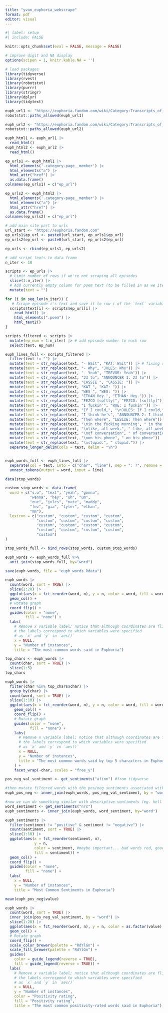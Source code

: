 ```yaml
---
title: "yvan_euphoria_webscrape"
format: pdf
editor: visual
---
```


```r
#| label: setup
#| include: FALSE

knitr::opts_chunk$set(eval = FALSE, message = FALSE)

# improve digit and NA display 
options(scipen = 1, knitr.kable.NA = '')

# load packages
library(tidyverse)
library(rvest)
library(robotstxt)
library(purrr)
library(stringr)
library(dplyr)
library(tidytext)
```

```r
euph_url1 <- "https://euphoria.fandom.com/wiki/Category:Transcripts_of_Euphoria:_Season_1"
robotstxt::paths_allowed(euph_url1)

euph_url2 <- "https://euphoria.fandom.com/wiki/Category:Transcripts_of_Euphoria:_Season_2"
robotstxt::paths_allowed(euph_url2)

euph_html1 <- euph_url1 |>
  read_html()
euph_html2 <- euph_url2 |>
  read_html()
```

```r
ep_urls1 <- euph_html1 |>
  html_elements('.category-page__member') |>
  html_elements("a") |>
  html_attr("href") |>
  as.data.frame()
colnames(ep_urls1) = c("ep_url")

ep_urls2 <- euph_html2 |>
  html_elements('.category-page__member') |>
  html_elements("a") |>
  html_attr("href") |>
  as.data.frame()
colnames(ep_urls2) = c("ep_url")

# add main site part to urls
url_start <- "https://euphoria.fandom.com"
ep_urls1$ep_url <- paste0(url_start, ep_urls1$ep_url)
ep_urls2$ep_url <- paste0(url_start, ep_urls2$ep_url)

ep_urls <- rbind(ep_urls1, ep_urls2)
```

```r
# add script texts to data frame
n_iter <- 10

scripts <- ep_urls |>
  # Limit number of rows if we're not scraping all episodes
  slice(1:n_iter) |> 
  # Add currently empty column for poem text (to be filled in as we iterate)
  mutate(text = "")

for (i in seq_len(n_iter)) {
   # Scrape episode i's text and save it to row i of the `text` variable
  scripts$text[i] <- scripts$ep_url[i] |>
    read_html() |>
    html_elements(".poem") |>
    html_text2()
}

scripts_filtered <- scripts |>
  mutate(ep_num = 1:n_iter) |> # add episode number to each row
  select(text, ep_num)

euph_lines_full <- scripts_filtered |>
  filter(text != "") |>
  mutate(text = str_replace(text, "- Wait", "KAT: Wait")) |> # fixing specific format problems
  mutate(text = str_replace(text, "- Why", "JULES: Why")) |>
  mutate(text = str_replace(text, "- Yeah", "TREVOR: Yeah")) |>
  mutate(text = str_replace(text, "23 to", "ANNOUNCER 1: 23 to")) |>
  mutate(text = str_replace(text, "CASSIE ", "CASSIE: ")) |>
  mutate(text = str_replace(text, "KAT ", "KAT: ")) |>
  mutate(text = str_replace(text, "WES ", "WES: ")) |>
  mutate(text = str_replace(text, "ETHAN Hey.", "ETHAN: Hey.")) |>
  mutate(text = str_replace(text, "FEZCO [softly]", "FEZCO: [softly]")) |>
  mutate(text = str_replace(text, "I fuckin'", "RUE: I fuckin'")) |>
  mutate(text = str_replace(text, "If I could,", "\nJULES: If I could,")) |>
  mutate(text = str_replace(text, "I think he's", "ANNOUNCER 2: I think he's")) |>
  mutate(text = str_replace(text, "Then where", "LESLIE: Then where")) |>
  mutate(text = str_replace(text, "\nin the fucking morning", " in the fucking morning")) |>
  mutate(text = str_replace(text, "\nlike, all week.", " like, all week.")) |>
  mutate(text = str_replace(text, "\nof conversation", " of conversation")) |>
  mutate(text = str_replace(text, "\non his phone", " on his phone")) |>
  mutate(text = str_replace(text, "\nstupid.", " stupid.")) |>
  separate_longer_delim(cols = text, delim = "\n")


euph_words_full <- euph_lines_full |>
  separate(col = text, into = c("char", "line"), sep = ": ?", remove = TRUE) |>
  unnest_tokens(output = word, input = line)
```

```r
data(stop_words)

custom_stop_words <- data.frame(
  word = c("v.o", "text", "yeah", "gonna",
           "wanna", "hey", "uh", "um",
           "rue", "jules", "nate", "maddy",
           "fez", "gia", "tyler", "ethan",
           "mm"), 
  lexicon = c("custom", "custom", "custom", "custom", 
              "custom", "custom", "custom", "custom",
              "custom", "custom", "custom", "custom",
              "custom", "custom", "custom", "custom",
              "custom")
)

stop_words_full <- bind_rows(stop_words, custom_stop_words)

euph_words <- euph_words_full %>%
  anti_join(stop_words_full, by="word")

save(euph_words, file = "euph_words.Rdata")
```

```r
euph_words |>
  count(word, sort = TRUE) |>
  slice(1:20) |>
  ggplot(aes(x = fct_reorder(word, n), y = n, color = word, fill = word)) +
  geom_col() +
  # Rotate graph
  coord_flip() +
  guides(color = "none", 
         fill = "none") +
  labs(
    # Remove x variable label; notice that although coordinates are flipped, 
    # the labels correspond to which variables were specified 
    # as `x` and `y` in `aes()`
    x = NULL,
    y = "Number of instances",
    title = "The most common words said in Euphoria")
```

```r
top_chars <- euph_words |>
  count(char, sort = TRUE) |>
  slice(1:5)
top_chars
```

```r
euph_words |>
  filter(char %in% top_chars$char) |>
  group_by(char) |>
  count(word, sort = TRUE) |>
  slice(1:10) |>
  ggplot(aes(x = fct_reorder(word, n), y = n, color = word, fill = word)) +
    geom_col() +
    coord_flip() +
    # Rotate graph
    guides(color = "none", 
           fill = "none") +
    labs(
      # Remove x variable label; notice that although coordinates are flipped, 
      # the labels correspond to which variables were specified 
      # as `x` and `y` in `aes()`
      x = NULL,
      y = "Number of instances",
      title = "The most common words said by top 5 characters in Euphoria"
    ) +
    facet_wrap(~char, scales = "free_y")
```

```r
pos_neg_val_sentiment <- get_sentiments("afinn") #from tidyverse

#then mutate filtered words with the pos/neg sentiments associated with the words
euph_pos_neg <- inner_join(euph_words, pos_neg_val_sentiment, by = "word")

#now we can do something similar with descriptive sentiments (eg. hell feels angry)
word_sentiment <- get_sentiments("nrc") 
euph_sentiments <- inner_join(euph_words, word_sentiment, by="word")
```

```r
euph_sentiments |>
  filter(sentiment != "positive" & sentiment != "negative") |>
  count(sentiment, sort = TRUE) |>
  slice(1:10) |>
  ggplot(aes(x = fct_reorder(sentiment, n), 
             y = n, 
             color = sentiment, #maybe important... bad words red, good words green?
             fill = sentiment)) +
  geom_col() +
  coord_flip() +
  guides(color = "none", 
         fill = "none") +
  labs(
    x = NULL,
    y = "Number of instances",
    title = "Most Common Sentiments in Euphoria")

mean(euph_pos_neg$value)
```

```r
euph_words |>
  count(word, sort = TRUE) |>
  inner_join(pos_neg_val_sentiment, by = "word") |>
  slice(1:20) |>
  ggplot(aes(x = fct_reorder(word, n), y = n, color = as.factor(value), fill = as.factor(value))) +
  geom_col() +
  # Rotate graph
  coord_flip() +
  scale_color_brewer(palette = "RdYlGn") +
  scale_fill_brewer(palette = "RdYlGn") +
  guides(
    color = guide_legend(reverse = TRUE), 
    fill = guide_legend(reverse = TRUE)) +
  labs(
    # Remove x variable label; notice that although coordinates are flipped, 
    # the labels correspond to which variables were specified 
    # as `x` and `y` in `aes()`
    x = NULL,
    y = "Number of instances",
    color = "Positivity rating",
    fill = "Positivity rating",
    title = "The most common positivity-rated words said in Euphoria")
```

